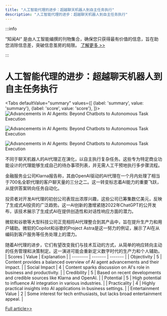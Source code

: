 ```yaml
---
title: "人工智能代理的进步：超越聊天机器人到自主任务执行"
description: "人工智能代理的进步：超越聊天机器人到自主任务执行"
---
```



:::info

“知闻AI“ 是由人工智能编撰的刊物集合，确保您只获得最有价值的信息，旨在助您消除信息差，突破信息茧房的局限。  [了解更多 >>](/)

:::

# 人工智能代理的进步：超越聊天机器人到自主任务执行


<Tabs
	defaultValue="summary"
	values={[
	{label: 'summary', value: 'summary'},
	{label: 'score', value: 'score'},
]}>
<TabItem value="summary">
<img
  src="https://image.informedainews.com/2024/06/08/AI-g5c-1717825094-0.jpg"
  alt="Advancements in AI Agents: Beyond Chatbots to Autonomous Task Execution"
/>

<img
  src="https://image.informedainews.com/2024/06/08/AI-a2r-1717825094-1.jpg"
  alt="Advancements in AI Agents: Beyond Chatbots to Autonomous Task Execution"
/>

<img
  src="https://image.informedainews.com/2024/06/08/AI-Zvv-1717825094-2.jpg"
  alt="Advancements in AI Agents: Beyond Chatbots to Autonomous Task Execution"
/>



不同于聊天机器人的AI代理正在演化，以自主执行复杂任务。这些专为特定商业功能设计的代理能够生成自己的待办事项列表，并无需人工干预地执行多步骤流程。

金融服务业公司Klarna报告称，其由OpenAI驱动的AI代理在一个月内处理了相当于700名全职代理的客户聊天量的三分之二。这一转变标志着AI能力的重要飞跃，从提供答案转向任务自动化。

投资者对开发AI代理的初创公司表现出浓厚兴趣，这些公司已筹集数亿美元，反映了生成式AI投资的广泛趋势。这一AI创新的激增紧随2022年ChatGPT的公开发布，该技术展示了生成式AI在提供创造性和对话性响应方面的潜力。

微软和谷歌等大型科技公司正竞相将AI代理整合到其产品中，旨在提升生产力和用户辅助。微软的Copilot和谷歌的Project Astra是这一努力的例证，展示了AI在从编码到客户服务等任务处理上的潜力。

随着AI代理的进步，它们有望改变我们与技术互动的方式，从简单的响应转向主动的任务管理和决策制定。这一演进可能会重新定义数字时代的生产力和个人辅助。
</TabItem>
<TabItem value="score">
	| Scores     | Value   | Explanation |
	| -------- | ------- | ------- |
	| Objectivity  | 5    | Content provides a balanced overview of AI agent advancements and their impact.    |
	| Social Impact | 4     | Content sparks discussion on AI's role in business and productivity.    |
	| Credibility    | 5    | Based on recent developments and credible sources like Klarna and OpenAI.    |
	| Potential    | 5    | High potential to influence AI integration in various industries.    |
	| Practicality    | 4    | Highly practical insights into AI applications in business settings.    |
	| Entertainment Value    | 2    | Some interest for tech enthusiasts, but lacks broad entertainment appeal.    |
</TabItem>
</Tabs>

[Full article>>](https://www.cnbc.com/2024/06/07/after-chatgpt-and-the-rise-of-chatbots-investors-pour-into-ai-agents.html)
